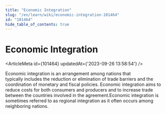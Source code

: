 ```yaml
---
title: "Economic Integration"
slug: "/en/learn/wiki/economic-integration-101464"
id: "101464"
hide_table_of_contents: true
---
```



# Economic Integration

<ArticleMeta id={101464} updatedAt={'2023-09-26 13:58:54'} />
<div className='border-solid border-b border-t-0 my-4 border-[var(--ifm-color-gray-300)]' />

Economic integration is an arrangement among nations that typically includes the reduction or elimination of trade barriers and the coordination of monetary and fiscal policies. Economic integration aims to reduce costs for both consumers and producers and to increase trade between the countries involved in the agreement.Economic integration is sometimes referred to as regional integration as it often occurs among neighboring nations.
